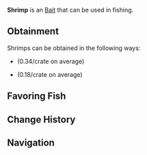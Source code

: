 {{BaitInfobox
|name           = Shrimp
|image          = Bait Shrimp.png
|rarity         = Uncommon
|crates         = Bait Crate/0.34, Common Crate/0.18
|angler_quests  = <!--TBD-->
|pref_luck      = 45
|univ_luck      = 25
|resilience     = -5
|lure           = 
|ability        = 
}}
'''Shrimp''' is an {{Rarity|Uncommon}} [[Bait]] that can be used in fishing.

== Obtainment ==
Shrimps can be obtained in the following ways:
* {{Item|Bait Crate}} (0.34/crate on average)
* {{Item|Common Crate}} (0.18/crate on average)
<!--* [[Angler]] Quests, starting from the ?th completion-->

== Favoring Fish ==
{{Fish by Category Table|Shrimp-Loving Fish|event=1|show_location=1|hide_bait=1|resultsheader='''%PAGES%''' [[Fish]] prefer Shrimps:|noresultsheader=No fish prefer Shrimps.}}

== Change History ==
{{Change History|1.0}}

== Navigation ==
{{Bait Navbox}}